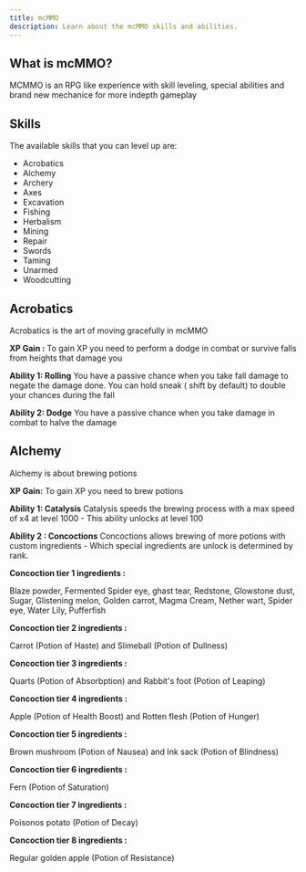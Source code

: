 ```yaml
---
title: mcMMO
description: Learn about the mcMMO skills and abilities.
---
```


## What is mcMMO?
MCMMO is an RPG like experience with skill leveling, special abilities and brand new mechanice for more indepth gameplay

## Skills
The available skills that you can level up are:
- Acrobatics
- Alchemy
- Archery
- Axes
- Excavation
- Fishing
- Herbalism
- Mining
- Repair
- Swords
- Taming
- Unarmed
- Woodcutting


## Acrobatics
Acrobatics is the art of moving gracefully in mcMMO

**XP Gain :**
To gain XP you need to perform a dodge in combat or survive falls from heights that damage you

**Ability 1: Rolling**
You have a passive chance when you take fall damage to negate the damage done. You can hold sneak ( shift by default) to double your chances during the fall

**Ability 2: Dodge**
You have a passive chance when you take damage in combat to halve the damage

## Alchemy
Alchemy is about brewing potions 

**XP Gain:** 
To gain XP you need to brew potions

**Ability 1: Catalysis**
Catalysis speeds the brewing process with a max speed of x4 at level 1000 - This ability unlocks at level 100

**Ability 2 : Concoctions**
Concoctions allows brewing of more potions with custom ingredients - Which special ingredients are unlock is determined by rank.

**Concoction tier 1 ingredients :**

Blaze powder, Fermented Spider eye, ghast tear, Redstone, Glowstone dust, Sugar, Glistening melon, Golden carrot, Magma Cream, Nether wart, Spider eye, Water Lily, Pufferfish

**Concoction tier 2 ingredients :**

Carrot (Potion of Haste) and Slimeball (Potion of Dullness)

**Concoction tier 3 ingredients :** 

Quarts (Potion of Absorbption) and Rabbit's foot (Potion of Leaping)

**Concoction tier 4 ingredients :**

Apple (Potion of Health Boost) and Rotten flesh (Potion  of Hunger)

**Concoction tier 5 ingredients :** 

Brown mushroom (Potion of Nausea) and Ink sack (Potion of Blindness)

**Concoction tier 6 ingredients :** 

Fern (Potion of Saturation)

**Concoction tier 7 ingredients :** 

Poisonos potato (Potion of Decay)

**Concoction tier 8 ingredients :** 

Regular golden apple (Potion of Resistance)
